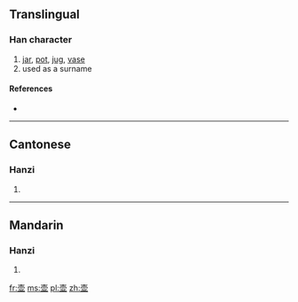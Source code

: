 {{also|壺}}
==Translingual==

===Han character===
{{Han char|rn=33|rad=士|as=07|sn=10|four=|canj=土月廿金 (GBTC)}}

# [[jar]], [[pot]], [[jug]], [[vase]]
# used as a surname

====References====
* {{Han ref|kx=0243.071|hdz=10447.060|uh=58F6|ud=22774}}

----

==Cantonese==

===Hanzi===
{{yue-hanzi|jyut=|y=wu4|tra=壺}}

# {{defn|lang=yue|sort=士07}}

----

==Mandarin==

===Hanzi===
{{cmn-hanzi|tra=壺|pin=[[hú]] ([[hu2]])|wg=hu<sup>2</sup>}}

# {{defn|lang=cmn|sort=士07}}

[[fr:壶]]
[[ms:壶]]
[[pl:壶]]
[[zh:壶]]